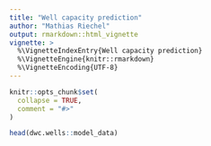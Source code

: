 ```yaml
---
title: "Well capacity prediction"
author: "Mathias Riechel"
output: rmarkdown::html_vignette
vignette: >
  %\VignetteIndexEntry{Well capacity prediction}
  %\VignetteEngine{knitr::rmarkdown}
  %\VignetteEncoding{UTF-8}
---
```


```r
knitr::opts_chunk$set(
  collapse = TRUE,
  comment = "#>"
)
```


```r

head(dwc.wells::model_data)

```
